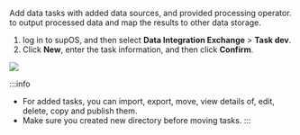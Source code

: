 Add data tasks with added data sources, and provided processing operator. to output processed data and map the results to other data storage.

1. log in to supOS, and then select **Data Integration Exchange** > **Task dev**.
2. Click **New**, enter the task information, and then click **Confirm**.

![](https://wordpressfreezonex.oss-cn-hangzhou.aliyuncs.com/supETL/24.png)

:::info
- For added tasks, you can import, export, move, view details of, edit, delete, copy and publish them.
- Make sure you created new directory before moving tasks.
:::
